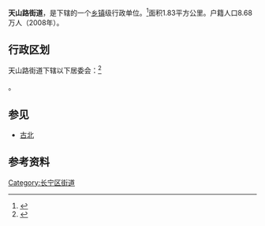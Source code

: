{{中国乡级行政区
|景观照片文件名 = 201611 Government of Tianshan Road Community.jpg
|景观照片描述 = 天山路街道办
|汉语拼音 = 
|其他语言 = 
|其他语言名称 = 
|旧称 = 
|地名出处 = 
|位置图文件名 = 
|位置图描述 = 
|自定义图片= 
|建置时间 = 
|政府驻地 = 
|毗邻 = 
|总面积 = 
|总人口 = 
|总人口年份 = 
|户籍人口 = 
|户籍人口年份 = 
|常住人口 = 
|常住人口年份 = 
|人口密度 = 
|GDP = 
|GDP年份 = 
|邮政编码 = 
|电话区号 = 21
|官方网站 = 
|网站名称 = 
|31/01/05/006/000}}

'''天山路街道'''，是{{PRC admin/fullname|31/01/05/006/000|3}}下辖的一个[[乡镇|乡镇]]级行政单位。<ref>{{PRC admin/ref sgc|{{PRC admin/parent|31/01/05/006/000}}}}</ref>面积1.83平方公里。户籍人口8.68万人（2008年）。

== 行政区划 ==

天山路街道下辖以下居委会：<ref>{{PRC admin/ref sgc|31/01/05/006/000}}</ref>

{{PRC admin/children|31/01/05/006/000}}。

== 参见 ==
* [[古北|古北]]

== 参考资料 ==

{{Reflist|2}}

{{长宁区行政区划}}
{{上海市功能性区域}}
{{上海行政区划小作品}}

[[Category:长宁区街道|Category:长宁区街道]]
